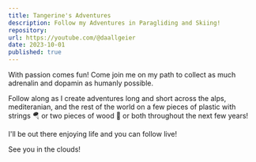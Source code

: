 ```yaml
---
title: Tangerine's Adventures
description: Follow my Adventures in Paragliding and Skiing!
repository: 
url: https://youtube.com/@daallgeier
date: 2023-10-01
published: true
---
```


With passion comes fun! Come join me on my path to collect as much adrenalin and dopamin as humanly possible. 

Follow along as I create adventures long and short across the alps, mediteranian, and the rest of the world on a few pieces of plastic with strings 🪂 or two pieces of wood 🎿 or both throughout the next few years! 

I'll be out there enjoying life and you can follow live! 

See you in the clouds! 